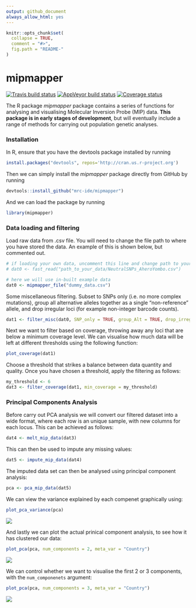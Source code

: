 ```yaml
---
output: github_document
always_allow_html: yes
---
```

```r
knitr::opts_chunk$set(
  collapse = TRUE,
  comment = "#>",
  fig.path = "README-"
)
```

# mipmapper
[![Travis build status](https://travis-ci.org/mrc-ide/mipmapper.svg?branch=master)](https://travis-ci.org/mrc-ide/mipmapper)
[![AppVeyor build status](https://ci.appveyor.com/api/projects/status/github/mrc-ide/mipmapper?branch=master&svg=true)](https://ci.appveyor.com/project/mrc-ide/mipmapper)
[![Coverage status](https://codecov.io/gh/mrc-ide/mipmapper/branch/master/graph/badge.svg)](https://codecov.io/github/mrc-ide/mipmapper?branch=master)

The R package *mipmapper* package contains a series of functions for analysing and visualising Molecular Inversion Probe (MIP) data. **This package is in early stages of development**, but will eventually include a range of methods for carrying out population genetic analyses.

### Installation

In R, ensure that you have the devtools package installed by running
```r
install.packages("devtools", repos='http://cran.us.r-project.org')
```
Then  we can simply install the *mipmapper* package directly from GitHub by running
```r
devtools::install_github("mrc-ide/mipmapper")
```
And we can load the package by running
```r
library(mipmapper)
```

### Data loading and filtering

Load raw data from .csv file. You will need to change the file path to where you have stored the data. An example of this is shown below, but commented out.
```r
# if loading your own data, uncomment this line and change path to your data
# dat0 <- fast_read("path_to_your_data/NeutralSNPs_AheroYombo.csv")

# here we will use in-built example data
dat0 <- mipmapper_file("dummy_data.csv")
```
Some miscellaneous filtering. Subset to SNPs only (i.e. no more complex mutations), group all alternative alleles together as a single "non-reference" allele, and drop irregular loci (for example non-integer barcode counts).
```r
dat1 <- filter_misc(dat0, SNP_only = TRUE, group_Alt = TRUE, drop_irregular = TRUE)
```
Next we want to filter based on coverage, throwing away any loci that are below a minimum coverage level. We can visualise how much data will be left at different thresholds using the following function:
```r
plot_coverage(dat1)
```

Choose a threshold that strikes a balance between data quantity and quality. Once you have chosen a threshold, apply the filtering as follows:
```r
my_threshold <- 6
dat3 <- filter_coverage(dat1, min_coverage = my_threshold)
```

### Principal Components Analysis

Before carry out PCA analysis we will convert our filtered dataset into a wide format, where each row is an unique sample, with new columns for each locus. This can be achieved as follows:
```r
dat4 <- melt_mip_data(dat3)
```
This can then be used to impute any missing values:
```r
dat5 <- impute_mip_data(dat4)
```
The imputed data set can then be analysed using principal component analysis:
```r
pca <- pca_mip_data(dat5)
```
We can view the variance explained by each compenet graphically using:
```r
plot_pca_variance(pca)
```
![](tools/pca_var.png)

And lastly we can plot the actual prinical component analysis, to see how it has clustered our data:
```r
plot_pca(pca, num_components = 2, meta_var = "Country")
```
![](tools/pca_2var.png)

We can control whether we want to visualise the first 2 or 3 components, with the `num_componenets` argument:
```r
plot_pca(pca, num_components = 3, meta_var = "Country")
```
![](tools/pca_3var.png)
